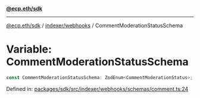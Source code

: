 [**@ecp.eth/sdk**](../../../index.mdx)

***

[@ecp.eth/sdk](/sdk-reference/index.mdx) / [indexer/webhooks](/sdk-reference/indexer/webhooks/index.mdx) / CommentModerationStatusSchema

# Variable: CommentModerationStatusSchema

```ts
const CommentModerationStatusSchema: ZodEnum<CommentModerationStatus>;
```

Defined in: [packages/sdk/src/indexer/webhooks/schemas/comment.ts:24](https://github.com/ecp-eth/comments-monorepo/blob/main/packages/sdk/src/indexer/webhooks/schemas/comment.ts#L24)

